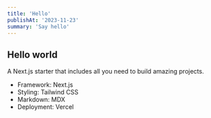 ```yaml
---
title: 'Hello'
publishAt: '2023-11-23'
summary: 'Say hello'
---
```


## Hello world

A Next.js starter that includes all you need to build amazing projects.

- Framework: Next.js
- Styling: Tailwind CSS
- Markdown: MDX
- Deployment: Vercel
